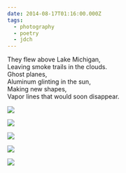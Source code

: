 ```yaml
---
date: 2014-08-17T01:16:00.000Z
tags:
  - photography
  - poetry
  - jdch
---
```

They flew above Lake Michigan,<br/>
Leaving smoke trails in the clouds.<br/>
Ghost planes,<br/>
Aluminum glinting in the sun,<br/>
Making new shapes,<br/>
Vapor lines that would soon disappear.

![](../../assets/photos/20140817-IMG_5108.jpg)

![](../../assets/photos/20140817-IMG_5084.jpg)

![](../../assets/photos/20140817-IMG_5019.jpg)

![](../../assets/photos/20140817-IMG_5036.jpg)

![](../../assets/photos/20140817-IMG_5044.jpg)

